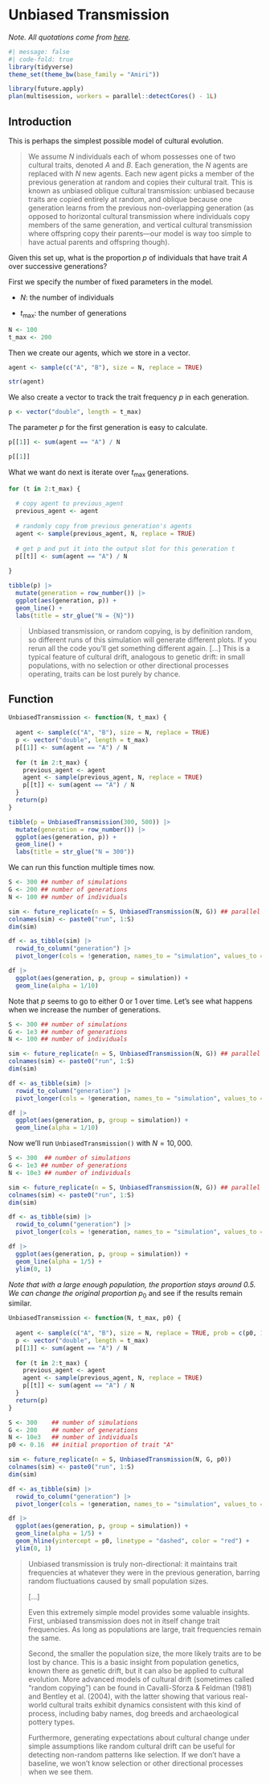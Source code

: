 # Unbiased Transmission {#sec-unbiased-transmission}

*Note. All quotations come from [here](https://bookdown.org/amesoudi/ABMtutorial_bookdown/model1.html).*

```r
#| message: false
#| code-fold: true
library(tidyverse)
theme_set(theme_bw(base_family = "Amiri"))

library(future.apply)
plan(multisession, workers = parallel::detectCores() - 1L)
```

## Introduction

This is perhaps the simplest possible model of cultural evolution.

> We assume $N$ individuals each of whom possesses one of two cultural traits, denoted $A$ and $B$. Each generation, the $N$ agents are replaced with $N$ new agents. Each new agent picks a member of the previous generation at random and copies their cultural trait. This is known as unbiased oblique cultural transmission: unbiased because traits are copied entirely at random, and oblique because one generation learns from the previous non-overlapping generation (as opposed to horizontal cultural transmission where individuals copy members of the same generation, and vertical cultural transmission where offspring copy their parents---our model is way too simple to have actual parents and offspring though).

Given this set up, what is the proportion $p$ of individuals that have trait $A$ over successive generations?

First we specify the number of fixed parameters in the model.

-   $N$: the number of individuals

-   $t_\text{max}$: the number of generations

```r
N <- 100
t_max <- 200
```

Then we create our agents, which we store in a vector.

```r
agent <- sample(c("A", "B"), size = N, replace = TRUE)

str(agent)
```

We also create a vector to track the trait frequency $p$ in each generation.

```r
p <- vector("double", length = t_max)
```

The parameter $p$ for the first generation is easy to calculate.

```r
p[[1]] <- sum(agent == "A") / N

p[[1]]
```

What we want do next is iterate over $t_\text{max}$ generations.

```r
for (t in 2:t_max) {
  
  # copy agent to previous_agent 
  previous_agent <- agent  
  
  # randomly copy from previous generation's agents
  agent <- sample(previous_agent, N, replace = TRUE)
  
  # get p and put it into the output slot for this generation t
  p[[t]] <- sum(agent == "A") / N
  
}

tibble(p) |> 
  mutate(generation = row_number()) |> 
  ggplot(aes(generation, p)) + 
  geom_line() +
  labs(title = str_glue("N = {N}"))

```

> Unbiased transmission, or random copying, is by definition random, so different runs of this simulation will generate different plots. If you rerun all the code you'll get something different again. \[...\] This is a typical feature of cultural drift, analogous to genetic drift: in small populations, with no selection or other directional processes operating, traits can be lost purely by chance.

## Function

```r
UnbiasedTransmission <- function(N, t_max) {
  
  agent <- sample(c("A", "B"), size = N, replace = TRUE)
  p <- vector("double", length = t_max)
  p[[1]] <- sum(agent == "A") / N
  
  for (t in 2:t_max) {
    previous_agent <- agent  
    agent <- sample(previous_agent, N, replace = TRUE)
    p[[t]] <- sum(agent == "A") / N
  }
  return(p)
}

tibble(p = UnbiasedTransmission(300, 500)) |> 
  mutate(generation = row_number()) |> 
  ggplot(aes(generation, p)) + 
  geom_line() +
  labs(title = str_glue("N = 300"))

```

We can run this function multiple times now.

```r
S <- 300 ## number of simulations
G <- 200 ## number of generations
N <- 100 ## number of individuals

sim <- future_replicate(n = S, UnbiasedTransmission(N, G)) ## parallel replication
colnames(sim) <- paste0("run", 1:S)
dim(sim)

df <- as_tibble(sim) |> 
  rowid_to_column("generation") |> 
  pivot_longer(cols = !generation, names_to = "simulation", values_to = "p")

df |> 
  ggplot(aes(generation, p, group = simulation)) + 
  geom_line(alpha = 1/10)
```

Note that $p$ seems to go to either 0 or 1 over time. Let's see what happens when we increase the number of generations.

```r
S <- 300 ## number of simulations
G <- 1e3 ## number of generations
N <- 100 ## number of individuals

sim <- future_replicate(n = S, UnbiasedTransmission(N, G)) ## parallel replication
colnames(sim) <- paste0("run", 1:S)
dim(sim)

df <- as_tibble(sim) |> 
  rowid_to_column("generation") |> 
  pivot_longer(cols = !generation, names_to = "simulation", values_to = "p")

df |> 
  ggplot(aes(generation, p, group = simulation)) + 
  geom_line(alpha = 1/10)
```

Now we'll run `UnbiasedTransmission()` with $N = 10,000$.

```r
S <- 300  ## number of simulations
G <- 1e3 ## number of generations
N <- 10e3 ## number of individuals

sim <- future_replicate(n = S, UnbiasedTransmission(N, G)) ## parallel replication
colnames(sim) <- paste0("run", 1:S)
dim(sim)

df <- as_tibble(sim) |> 
  rowid_to_column("generation") |> 
  pivot_longer(cols = !generation, names_to = "simulation", values_to = "p")

df |> 
  ggplot(aes(generation, p, group = simulation)) + 
  geom_line(alpha = 1/5) + 
  ylim(0, 1)
```

*Note that with a large enough population, the proportion stays around 0.5. We can change the original proportion* $p_0$ and see if the results remain similar.

```r
UnbiasedTransmission <- function(N, t_max, p0) {
  
  agent <- sample(c("A", "B"), size = N, replace = TRUE, prob = c(p0, 1-p0))
  p <- vector("double", length = t_max)
  p[[1]] <- sum(agent == "A") / N
  
  for (t in 2:t_max) {
    previous_agent <- agent  
    agent <- sample(previous_agent, N, replace = TRUE)
    p[[t]] <- sum(agent == "A") / N
  }
  return(p)
}

S <- 300    ## number of simulations
G <- 200    ## number of generations
N <- 10e3   ## number of individuals
p0 <- 0.16  ## initial proportion of trait "A"

sim <- future_replicate(n = S, UnbiasedTransmission(N, G, p0)) 
colnames(sim) <- paste0("run", 1:S)
dim(sim)

df <- as_tibble(sim) |> 
  rowid_to_column("generation") |> 
  pivot_longer(cols = !generation, names_to = "simulation", values_to = "p")

df |> 
  ggplot(aes(generation, p, group = simulation)) + 
  geom_line(alpha = 1/5) + 
  geom_hline(yintercept = p0, linetype = "dashed", color = "red") +
  ylim(0, 1)
```

> Unbiased transmission is truly non-directional: it maintains trait frequencies at whatever they were in the previous generation, barring random fluctuations caused by small population sizes.
>
> \[...\]
>
> Even this extremely simple model provides some valuable insights. First, unbiased transmission does not in itself change trait frequencies. As long as populations are large, trait frequencies remain the same.
>
> Second, the smaller the population size, the more likely traits are to be lost by chance. This is a basic insight from population genetics, known there as genetic drift, but it can also be applied to cultural evolution. More advanced models of cultural drift (sometimes called "random copying") can be found in Cavalli-Sforza & Feldman (1981) and Bentley et al. (2004), with the latter showing that various real-world cultural traits exhibit dynamics consistent with this kind of process, including baby names, dog breeds and archaeological pottery types.
>
> Furthermore, generating expectations about cultural change under simple assumptions like random cultural drift can be useful for detecting non-random patterns like selection. If we don't have a baseline, we won't know selection or other directional processes when we see them.
